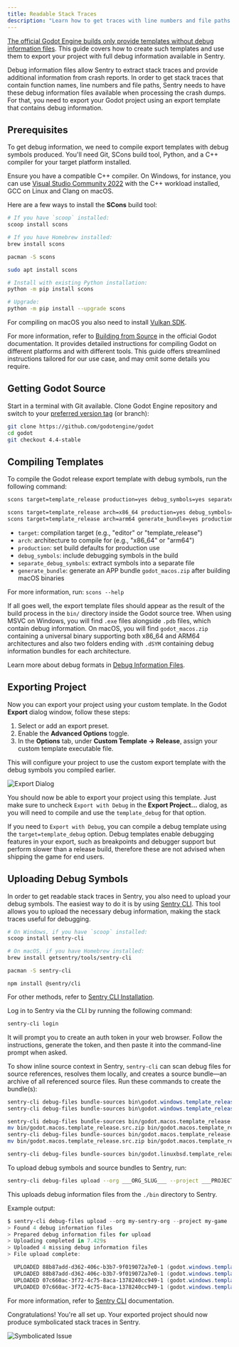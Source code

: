 ```yaml
---
title: Readable Stack Traces
description: "Learn how to get traces with line numbers and file paths in Sentry with SDK for Godot Engine."
---
```


[The official Godot Engine builds only provide templates without debug information files](https://github.com/godotengine/godot-proposals/issues/1342). This guide covers how to create such templates and use them to export your project with full debug information available in Sentry.

Debug information files allow Sentry to extract stack traces and provide additional information from crash reports. In order to get stack traces that contain function names, line numbers and file paths, Sentry needs to have these debug information files available when processing the crash dumps. For that, you need to export your Godot project using an export template that contains debug information.

## Prerequisites

To get debug information, we need to compile export templates with debug symbols produced. You'll need Git, SCons build tool, Python, and a C++ compiler for your target platform installed.

Ensure you have a compatible C++ compiler. On Windows, for instance, you can use [Visual Studio Community 2022](https://visualstudio.microsoft.com/) with the C++ workload installed, GCC on Linux and Clang on macOS.

Here are a few ways to install the **SCons** build tool:

```PowerShell {tabTitle:Windows}
# If you have `scoop` installed:
scoop install scons
```

```bash {tabTitle:macOS}
# If you have Homebrew installed:
brew install scons
```

```bash {tabTitle:Arch Linux}
pacman -S scons
```

```bash {tabTitle:Ubuntu/Debian}
sudo apt install scons
```

```bash {tabTitle:Using Python}
# Install with existing Python installation:
python -m pip install scons

# Upgrade:
python -m pip install --upgrade scons
```

For compiling on macOS you also need to install [Vulkan SDK](https://sdk.lunarg.com/sdk/download/latest/mac/vulkan-sdk.dmg).

<Alert>

For more information, refer to [Building from Source](https://docs.godotengine.org/en/stable/contributing/development/compiling/index.html) in the official Godot documentation. It provides detailed instructions for compiling Godot on different platforms and with different tools. This guide offers streamlined instructions tailored for our use case, and may omit some details you require.

</Alert>

## Getting Godot Source

Start in a terminal with Git available. Clone Godot Engine repository and switch to your [preferred version tag](https://github.com/godotengine/godot/releases) (or branch):
```bash
git clone https://github.com/godotengine/godot
cd godot
git checkout 4.4-stable
```

## Compiling Templates

To compile the Godot release export template with debug symbols, run the following command:

```bash {tabTitle:Windows/Linux}
scons target=template_release production=yes debug_symbols=yes separate_debug_symbols=yes
```

```bash {tabTitle:macOS}
scons target=template_release arch=x86_64 production=yes debug_symbols=yes separate_debug_symbols=yes platform=macos
scons target=template_release arch=arm64 generate_bundle=yes production=yes debug_symbols=yes separate_debug_symbols=yes platform=macos
```

<Expandable title="Options explained">

- `target`: compilation target (e.g., "editor" or "template_release")
- `arch`: architecture to compile for (e.g., "x86_64" or "arm64")
- `production`: set build defaults for production use
- `debug_symbols`: include debugging symbols in the build
- `separate_debug_symbols`: extract symbols into a separate file
- `generate_bundle`: generate an APP bundle `godot_macos.zip` after building macOS binaries

For more information, run: `scons --help`

</Expandable>

If all goes well, the export template files should appear as the result of the build process in the `bin/` directory inside the Godot source tree. When using MSVC on Windows, you will find `.exe` files alongside `.pdb` files, which contain debug information. On macOS, you will find `godot_macos.zip` containing a universal binary supporting both x86_64 and ARM64 architectures and also two folders ending with `.dSYM` containing debug information bundles for each architecture.

<Alert>

Learn more about debug formats in [Debug Information Files](/platforms/native/data-management/debug-files/).

</Alert>

## Exporting Project

Now you can export your project using your custom template. In the Godot **Export** dialog window, follow these steps:

1. Select or add an export preset.
2. Enable the **Advanced Options** toggle.
3. In the **Options** tab, under **Custom Template -> Release**, assign your custom template executable file.

This will configure your project to use the custom export template with the debug symbols you compiled earlier.

![Export Dialog](./imgs/godot_export_dialog.png)

You should now be able to export your project using this template. Just make sure to uncheck `Export with Debug` in the **Export Project...** dialog, as you will need to compile and use the `template_debug` for that option.

<Alert>

If you need to `Export with Debug`, you can compile a debug template using the `target=template_debug` option. Debug templates enable debugging features in your export, such as breakpoints and debugger support but perform slower than a release build, therefore these are not advised when shipping the game for end users.

</Alert>

## Uploading Debug Symbols

In order to get readable stack traces in Sentry, you also need to upload your debug symbols. The easiest way to do it is by using [Sentry CLI](https://docs.sentry.io/cli/). This tool allows you to upload the necessary debug information, making the stack traces useful for debugging.

<Expandable title="Installing Sentry CLI">

```PowerShell {tabTitle:Windows}
# On Windows, if you have `scoop` installed:
scoop install sentry-cli
```

```bash {tabTitle:macOS}
# On macOS, if you have Homebrew installed:
brew install getsentry/tools/sentry-cli
```

```bash {tabTitle:Arch Linux}
pacman -S sentry-cli
```

```npm {tabTitle:npm}
npm install @sentry/cli
```

For other methods, refer to [Sentry CLI Installation](/cli/installation/).

</Expandable>

Log in to Sentry via the CLI by running the following command:

```bash
sentry-cli login
```

It will prompt you to create an auth token in your web browser. Follow the instructions, generate the token, and then paste it into the command-line prompt when asked.

To show inline source context in Sentry, `sentry-cli` can scan debug files for source references, resolves them locally, and creates a source bundle—an archive of all referenced source files. Run these commands to create the bundle(s):

```PowerShell {tabTitle:Windows}
sentry-cli debug-files bundle-sources bin\godot.windows.template_release.x86_64.pdb
sentry-cli debug-files bundle-sources bin\godot.windows.template_release.x86_64.console.pdb
```

```bash {tabTitle:macOS}
sentry-cli debug-files bundle-sources bin/godot.macos.template_release.x86_64.dSYM
mv bin/godot.macos.template_release.src.zip bin/godot.macos.template_release.x86_64.src.zip
sentry-cli debug-files bundle-sources bin/godot.macos.template_release.arm64.dSYM
mv bin/godot.macos.template_release.src.zip bin/godot.macos.template_release.arm64.src.zip
```

```bash {tabTitle:Linux}
sentry-cli debug-files bundle-sources bin/godot.linuxbsd.template_release.x86_64.debugsymbols
```

To upload debug symbols and source bundles to Sentry, run:

```bash {tabTitle:Bash/PowerShell}
sentry-cli debug-files upload --org ___ORG_SLUG___ --project ___PROJECT_SLUG___ bin
```

This uploads debug information files from the `./bin` directory to Sentry.

Example output:

```PowerShell
$ sentry-cli debug-files upload --org my-sentry-org --project my-game ./bin
> Found 4 debug information files
> Prepared debug information files for upload
> Uploading completed in 7.429s
> Uploaded 4 missing debug information files
> File upload complete:

  UPLOADED 88b87add-d362-406c-b3b7-9f019072a7e0-1 (godot.windows.template_release.x86_64.console.exe; x86_64 executable)
  UPLOADED 88b87add-d362-406c-b3b7-9f019072a7e0-1 (godot.windows.template_release.x86_64.console.pdb; x86_64 debug companion)
  UPLOADED 07c660ac-3f72-4c75-8aca-1378240cc949-1 (godot.windows.template_release.x86_64.pdb; x86_64 debug companion)
  UPLOADED 07c660ac-3f72-4c75-8aca-1378240cc949-1 (godot.windows.template_release.x86_64.exe; x86_64 executable)
```

<Alert>

For more information, refer to [Sentry CLI](/cli/) documentation.

</Alert>

Congratulations! You're all set up. Your exported project should now produce symbolicated stack traces in Sentry.

![Symbolicated Issue](./imgs/symbolicated_issue.png)

